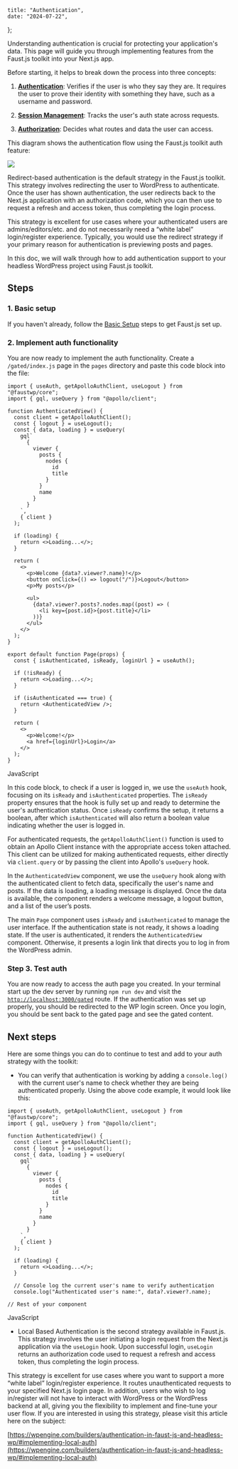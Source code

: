 	title: "Authentication",
	date: "2024-07-22",
};

Understanding authentication is crucial for protecting your application's data. This page will guide you through implementing features from the Faust.js toolkit into your Next.js app.

Before starting, it helps to break down the process into three concepts:

1. **[Authentication](https://nextjs.org/docs/app/building-your-application/authentication#authentication)**: Verifies if the user is who they say they are. It requires the user to prove their identity with something they have, such as a username and password.

2. **[Session Management](https://nextjs.org/docs/app/building-your-application/authentication#session-management)**: Tracks the user's auth state across requests.

3. **[Authorization](https://nextjs.org/docs/app/building-your-application/authentication#authorization)**: Decides what routes and data the user can access.

This diagram shows the authentication flow using the Faust.js toolkit auth feature:

![](images/auth-redirect-flow-2048x989-3-1024x495.png)

Redirect-based authentication is the default strategy in the Faust.js toolkit. This strategy involves redirecting the user to WordPress to authenticate. Once the user has shown authentication, the user redirects back to the Next.js application with an authorization code, which you can then use to request a refresh and access token, thus completing the login process.

This strategy is excellent for use cases where your authenticated users are admins/editors/etc. and do not necessarily need a “white label” login/register experience. Typically, you would use the redirect strategy if your primary reason for authentication is previewing posts and pages.

In this doc, we will walk through how to add authentication support to your headless WordPress project using Faust.js toolkit.

## Steps

### 1\. Basic setup

If you haven't already, follow the [Basic Setup](https://faustjstoolkit.wpenginepowered.com/docs/basic-setup/) steps to get Faust.js set up.

### 2\. Implement auth functionality

You are now ready to implement the auth functionality. Create a `/gated/index.js` page in the `pages` directory and paste this code block into the file:

```
import { useAuth, getApolloAuthClient, useLogout } from "@faustwp/core";
import { gql, useQuery } from "@apollo/client";

function AuthenticatedView() {
  const client = getApolloAuthClient();
  const { logout } = useLogout();
  const { data, loading } = useQuery(
    gql`
      {
        viewer {
          posts {
            nodes {
              id
              title
            }
          }
          name
        }
      }
    `,
    { client }
  );

  if (loading) {
    return <>Loading...</>;
  }

  return (
    <>
      <p>Welcome {data?.viewer?.name}!</p>
      <button onClick={() => logout("/")}>Logout</button>
      <p>My posts</p>

      <ul>
        {data?.viewer?.posts?.nodes.map((post) => (
          <li key={post.id}>{post.title}</li>
        ))}
      </ul>
    </>
  );
}

export default function Page(props) {
  const { isAuthenticated, isReady, loginUrl } = useAuth();

  if (!isReady) {
    return <>Loading...</>;
  }

  if (isAuthenticated === true) {
    return <AuthenticatedView />;
  }

  return (
    <>
      <p>Welcome!</p>
      <a href={loginUrl}>Login</a>
    </>
  );
}
```

JavaScript

In this code block, to check if a user is logged in, we use the `useAuth` hook, focusing on its `isReady` and `isAuthenticated` properties. The `isReady` property ensures that the hook is fully set up and ready to determine the user's authentication status. Once `isReady` confirms the setup, it returns a boolean, after which `isAuthenticated` will also return a boolean value indicating whether the user is logged in.

For authenticated requests, the `getApolloAuthClient()` function is used to obtain an Apollo Client instance with the appropriate access token attached. This client can be utilized for making authenticated requests, either directly via `client.query` or by passing the client into Apollo's `useQuery` hook.

In the `AuthenticatedView` component, we use the `useQuery` hook along with the authenticated client to fetch data, specifically the user's name and posts. If the data is loading, a loading message is displayed. Once the data is available, the component renders a welcome message, a logout button, and a list of the user’s posts.

The main `Page` component uses `isReady` and `isAuthenticated` to manage the user interface. If the authentication state is not ready, it shows a loading state. If the user is authenticated, it renders the `AuthenticatedView` component. Otherwise, it presents a login link that directs you to log in from the WordPress admin.

### Step 3. Test auth

You are now ready to access the auth page you created. In your terminal start up the dev server by running `npm run dev` and visit the [`http://localhost:3000/gated`](http://localhost:3000/gated) route. If the authentication was set up properly, you should be redirected to the WP login screen. Once you login, you should be sent back to the gated page and see the gated content.

## Next steps

Here are some things you can do to continue to test and add to your auth strategy with the toolkit:

- You can verify that authentication is working by adding a `console.log()` with the current user's name to check whether they are being authenticated properly. Using the above code example, it would look like this:

```
import { useAuth, getApolloAuthClient, useLogout } from "@faustwp/core";
import { gql, useQuery } from "@apollo/client";

function AuthenticatedView() {
  const client = getApolloAuthClient();
  const { logout } = useLogout();
  const { data, loading } = useQuery(
    gql`
      {
        viewer {
          posts {
            nodes {
              id
              title
            }
          }
          name
        }
      }
    `,
    { client }
  );

  if (loading) {
    return <>Loading...</>;
  }

  // Console log the current user's name to verify authentication
  console.log("Authenticated user's name:", data?.viewer?.name);

// Rest of your component
```

JavaScript

- Local Based Authentication is the second strategy available in Faust.js. This strategy involves the user initiating a login request from the Next.js application via the `useLogin` hook. Upon successful login, `useLogin` returns an authorization code used to request a refresh and access token, thus completing the login process.

This strategy is excellent for use cases where you want to support a more “white label” login/register experience. It routes unauthenticated requests to your specified Next.js login page. In addition, users who wish to log in/register will not have to interact with WordPress or the WordPress backend at all, giving you the flexibility to implement and fine-tune your user flow. If you are interested in using this strategy, please visit this article here on the subject:

[https://wpengine.com/builders/authentication-in-faust-js-and-headless-wp/#implementing-local-auth](https://wpengine.com/builders/authentication-in-faust-js-and-headless-wp/#implementing-local-auth)

